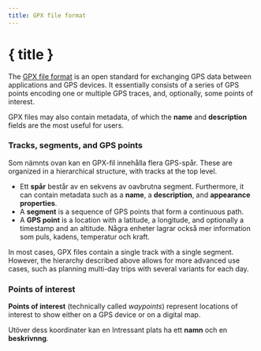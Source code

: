```yaml
---
title: GPX file format
---
```


<script>
</script>

# { title }

The <a href="https://www.topografix.com/gpx.asp" target="_blank">GPX file format</a> is an open standard for exchanging GPS data between applications and GPS devices.
It essentially consists of a series of GPS points encoding one or multiple GPS traces, and, optionally, some points of interest.

GPX files may also contain metadata, of which the **name** and **description** fields are the most useful for users.

### <Waypoints size="16" class="inline-block" style="margin-bottom: 2px" /> Tracks, segments, and GPS points

Som nämnts ovan kan en GPX-fil innehålla flera GPS-spår.
These are organized in a hierarchical structure, with tracks at the top level.

- Ett **spår** består av en sekvens av oavbrutna segment.
  Furthermore, it can contain metadata such as a **name**, a **description**, and **appearance properties**.
- A **segment** is a sequence of GPS points that form a continuous path.
- A **GPS point** is a location with a latitude, a longitude, and optionally a timestamp and an altitude.
  Några enheter lagrar också mer information som puls, kadens, temperatur och kraft.

In most cases, GPX files contain a single track with a single segment.
However, the hierarchy described above allows for more advanced use cases, such as planning multi-day trips with several variants for each day.

### <MapPin size="16" class="inline-block" style="margin-bottom: 2px" /> Points of interest

**Points of interest** (technically called _waypoints_) represent locations of interest to show either on a GPS device or on a digital map.

Utöver dess koordinater kan en Intressant plats ha ett **namn** och en **beskrivnng**.
